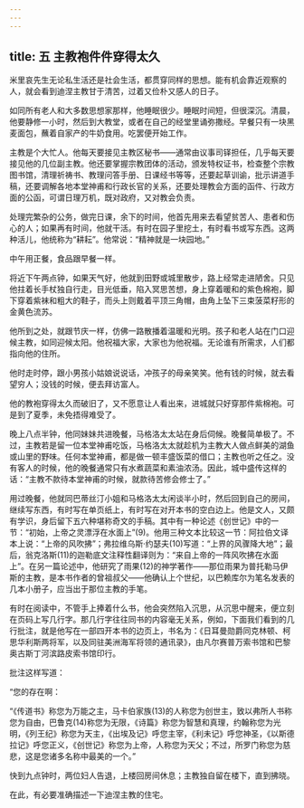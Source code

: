 ```yaml
---
---
---
```

title: 五 主教袍件件穿得太久
---





米里哀先生无论私生活还是社会生活，都贯穿同样的思想。能有机会靠近观察的人，就会看到迪涅主教甘于清苦，过着又俭朴又感人的日子。

如同所有老人和大多数思想家那样，他睡眠很少。睡眠时间短，但很深沉。清晨，他要静修一小时，然后到大教堂，或者在自己的经堂里诵弥撒经。早餐只有一块黑麦面包，蘸着自家产的牛奶食用。吃罢便开始工作。

主教是个大忙人。他每天要接见主教区秘书——通常由议事司铎担任，几乎每天要接见他的几位副主教。他还要掌握宗教团体的活动，颁发特权证书，检查整个宗教图书馆，清理祈祷书、教理问答手册、日课经书等等，还要起草训谕，批示讲道手稿，还要调解各地本堂神甫和行政长官的关系，还要处理教会方面的函件、行政方面的公函，可谓日理万机，既对政府，又对教会负责。

处理完繁杂的公务，做完日课，余下的时间，他首先用来去看望贫苦人、患者和伤心的人；如果再有时间，他就干活。有时在园子里挖土，有时看书或写东西。这两种活儿，他统称为“耕耘”。他常说：“精神就是一块园地。”

中午用正餐，食品跟早餐一样。

将近下午两点钟，如果天气好，他就到田野或城里散步，路上经常走进陋舍。只见他拄着长手杖独自行走，目光低垂，陷入冥思苦想，身上穿着暖和的紫色棉袍，脚下穿着紫袜和粗大的鞋子，而头上则戴着平顶三角帽，由角上坠下三束菠菜籽形的金黄色流苏。

他所到之处，就跟节庆一样，仿佛一路散播着温暖和光明。孩子和老人站在门口迎候主教，如同迎候太阳。他祝福大家，大家也为他祝福。无论谁有所需求，人们都指向他的住所。

他时走时停，跟小男孩小姑娘说说话，冲孩子的母亲笑笑。他有钱的时候，就去看望穷人；没钱的时候，便去拜访富人。

他的教袍穿得太久而破旧了，又不愿意让人看出来，进城就只好穿那件紫棉袍。可是到了夏季，未免捂得难受了。

晚上八点半钟，他同妹妹共进晚餐，马格洛太太站在身后伺候。晚餐简单极了。不过，主教若是留一位本堂神甫吃饭，马格洛太太就趁机为主教大人做点鲜美的湖鱼或山里的野味。任何本堂神甫，都是做一顿丰盛饭菜的借口；主教也听之任之。没有客人的时候，他的晚餐通常只有水煮蔬菜和素油浓汤。因此，城中盛传这样的话：“主教不款待本堂神甫的时候，就款待苦修会修士了。”

用过晚餐，他就同巴蒂丝汀小姐和马格洛太太闲谈半小时，然后回到自己的房间，继续写东西，有时写在单页纸上，有时写在对开本书的空白边上。他是文人，又颇有学识，身后留下五六种堪称奇文的手稿。其中有一种论述《创世记》中的一节：“初始，上帝之灵漂浮在水面上”(9)。他用三种文本比较这一节：阿拉伯文译本上说：“上帝的风吹拂”；弗拉维乌斯·约瑟夫(10)写道：“上界的风骤降大地”；最后，翁克洛斯(11)的迦勒底文注释性翻译则为：“来自上帝的一阵风吹拂在水面上”。在另一篇论述中，他研究了雨果(12)的神学著作——那位雨果为普托勒马伊斯的主教，是本书作者的曾祖叔父——他确认上个世纪，以巴赖库尔为笔名发表的几本小册子，应当出于那位主教的手笔。

有时在阅读中，不管手上捧着什么书，他会突然陷入沉思，从沉思中醒来，便立刻在页码上写几行字。那几行字往往同书的内容毫无关系，例如，下面我们看到的几行批注，就是他写在一部四开本书的边页上，书名为：《日耳曼勋爵同克林顿、柯思华利斯两将军，以及同驻美洲海军将领的通讯录》，由凡尔赛普万索书馆和巴黎奥古斯丁河滨路皮索书馆印行。

批注这样写道：

“您的存在啊：

“《传道书》称您为万能之主，马卡伯家族(13)的人称您为创世主，致以弗所人书称您为自由，巴鲁克(14)称您为无限，《诗篇》称您为智慧和真理，约翰称您为光明，《列王纪》称您为天主，《出埃及记》呼您主宰，《利未记》呼您神圣，《以斯德拉记》呼您正义，《创世记》称您为上帝，人称您为天父；不过，所罗门称您为慈悲，这是您诸多名称中最美的一个。”

快到九点钟时，两位妇人告退，上楼回房间休息；主教独自留在楼下，直到拂晓。

在此，有必要准确描述一下迪涅主教的住宅。